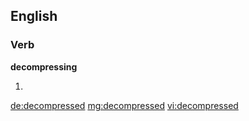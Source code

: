 ==English==

===Verb===
'''decompressing'''

# {{en-past of|decompress}}

[[de:decompressed]]
[[mg:decompressed]]
[[vi:decompressed]]
